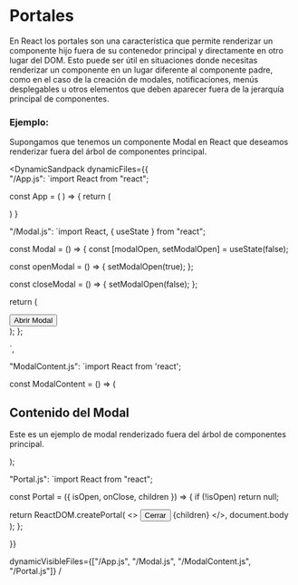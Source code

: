 
# Portales

En React los portales son una característica que permite renderizar un componente hijo fuera de su contenedor principal y directamente en otro lugar del DOM.
Esto puede ser útil en situaciones donde necesitas renderizar un componente en un lugar diferente al componente padre, como en el caso de la creación de modales,
notificaciones, menús desplegables u otros elementos que deben aparecer fuera de la jerarquía principal de componentes.

### Ejemplo:

Supongamos que tenemos un componente Modal en React que deseamos renderizar fuera del árbol de componentes principal.

<DynamicSandpack
dynamicFiles={{    
"/App.js": 
`import React from "react";

const App = ( ) => {
  return (
    <div>
      <Modal />
    </div>
  )
}


"/Modal.js":
`import React, { useState } from "react";

const Modal = () => {
  const [modalOpen, setModalOpen] = useState(false);

  const openModal = () => {
    setModalOpen(true);
  };

  const closeModal = () => {
    setModalOpen(false);
  };

  return (
    <div>
      <button onClick={openModal}>Abrir Modal</button>
      <Portal isOpen={modalOpen} onClose={closeModal}>
        <ModalContent />
      </Portal>
    </div>
  );
};

`,

"ModalContent.js":
`import React from 'react';

const ModalContent = () => (
  <div
    style={{
      position: 'fixed',
      top: '50%',
      left: '50%',
      transform: 'translate(-50%, -50%)',
      backgroundColor: 'rgba(255, 255, 255, 0.9)',
      padding: '20px',
      borderRadius: '8px',
      boxShadow: '0 0 10px rgba(0, 0, 0, 0.2)',
      zIndex: '1000',
    }}
  >
    <h2>Contenido del Modal</h2>
    <p>
      Este es un ejemplo de modal renderizado fuera del árbol de componentes principal.
    </p>
  </div>
);


"Portal.js":
`import React from "react";

const Portal = ({ isOpen, onClose, children }) => {
  if (!isOpen) return null;

  return ReactDOM.createPortal(
    <>
      <button onClick={onClose}>Cerrar</button>
      {children}
    </>,
    document.body
  );
};

}}
  
dynamicVisibleFiles={["/App.js", "/Modal.js", "/ModalContent.js", "/Portal.js"]}
/

>

